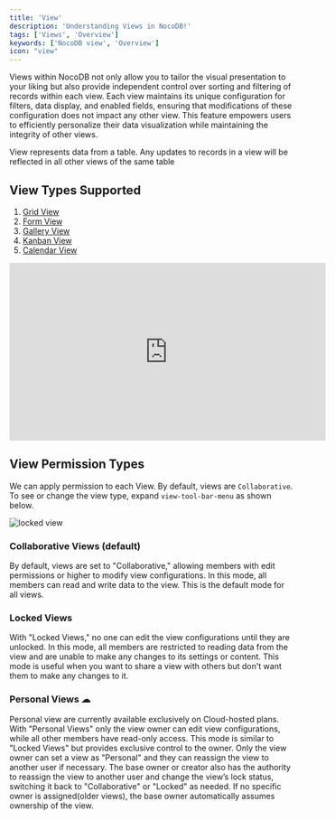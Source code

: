 ```yaml
---
title: 'View'
description: 'Understanding Views in NocoDB!'
tags: ['Views', 'Overview']
keywords: ['NocoDB view', 'Overview']
icon: "view"
---
```


Views within NocoDB not only allow you to tailor the visual presentation to your liking but also provide independent
control over sorting and filtering of records within each view. Each view maintains its unique configuration for
filters, data display, and enabled fields, ensuring that modifications of these configuration does not impact any other view. 
This feature empowers users to efficiently personalize their data visualization while
maintaining the integrity of other views.

<Callout type="info">View represents data from a table. Any updates to records in a view will be reflected in all other views of the same table</Callout>

## View Types Supported

1. [Grid View](/views/view-types/grid)
2. [Form View](/views/view-types/form)
3. [Gallery View](/views/view-types/gallery)
4. [Kanban View](/views/view-types/kanban)
5. [Calendar View](/views/view-types/calendar)

<center>
    <iframe width="560" height="315" src="https://www.youtube.com/embed/gVk5ZwMwANU?si=JcUazOp0SFWyJ6a-&start=24" frameBorder="0" allow="accelerometer; autoplay; clipboard-write; encrypted-media; gyroscope; picture-in-picture" allowFullScreen></iframe>
</center>

## View Permission Types

We can apply permission to each View. By default, views are `Collaborative`. To see or change the view type, expand `view-tool-bar-menu` as shown below.

![locked view](/img/v2/views/locked-view.png)

### Collaborative Views (default)
By default, views are set to "Collaborative," allowing members with edit permissions or higher to modify view configurations. In this mode, all members can read and write data to the view. This is the default mode for all views.

### Locked Views
With "Locked Views," no one can edit the view configurations until they are unlocked. In this mode, all members are restricted to reading data from the view and are unable to make any changes to its settings or content. This mode is useful when you want to share a view with others but don't want them to make any changes to it.

### Personal Views ☁


<Callout type="note">
    Personal view are currently available exclusively on Cloud-hosted plans.
</Callout>
With "Personal Views" only the view owner can edit view configurations, while all other members have read-only access. This mode is similar to "Locked Views" but provides exclusive control to the owner. Only the view owner can set a view as "Personal" and they can reassign the view to another user if necessary. The base owner or creator also has the authority to reassign the view to another user and change the view’s lock status, switching it back to "Collaborative" or "Locked" as needed. If no specific owner is assigned(older views), the base owner automatically assumes ownership of the view. 
